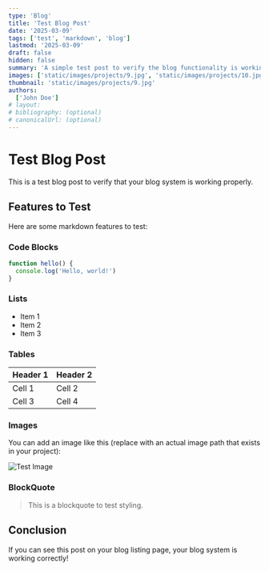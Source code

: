 ```yaml
---
type: 'Blog'
title: 'Test Blog Post'
date: '2025-03-09'
tags: ['test', 'markdown', 'blog']
lastmod: '2025-03-09'
draft: false
hidden: false
summary: 'A simple test post to verify the blog functionality is working correctly'
images: ['static/images/projects/9.jpg', 'static/images/projects/10.jpg']
thumbnail: 'static/images/projects/9.jpg'
authors:
  ['John Doe']
# layout:
# bibliography: (optional)
# canonicalUrl: (optional)
---
```


# Test Blog Post

This is a test blog post to verify that your blog system is working properly.

## Features to Test

Here are some markdown features to test:

### Code Blocks

```javascript
function hello() {
  console.log('Hello, world!')
}
```

### Lists

- Item 1
- Item 2
- Item 3

### Tables

| Header 1 | Header 2 |
| -------- | -------- |
| Cell 1   | Cell 2   |
| Cell 3   | Cell 4   |

### Images

You can add an image like this (replace with an actual image path that exists in your project):

![Test Image](/static/images/projects/10.jpg)

### BlockQuote

> This is a blockquote to test styling.

## Conclusion

If you can see this post on your blog listing page, your blog system is working correctly!

